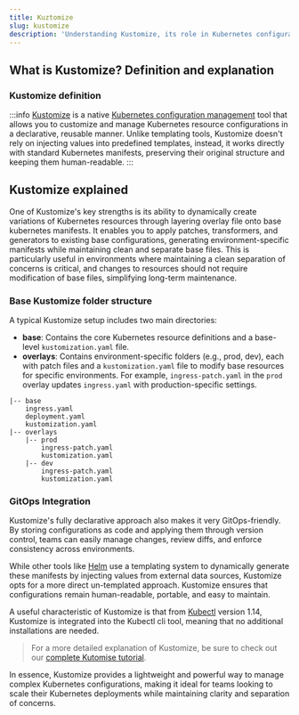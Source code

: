 ```yaml
---
title: Kuztomize
slug: kustomize
description: 'Understanding Kustomize, its role in Kubernetes configuration management, and how it simplifies the process of creating and managing Kubernetes resources'
---
```



## What is Kustomize? Definition and explanation

### Kustomize definition

:::info
[Kustomize](https://kustomize.io/) is a native [Kubernetes configuration management](/glossary/kubernetes-configuration-management/) tool that allows you to customize and manage Kubernetes resource configurations in a declarative, reusable manner. Unlike templating tools, Kustomize doesn't rely on injecting values into predefined templates, instead, it works directly with standard Kubernetes manifests, preserving their original structure and keeping them human-readable.
:::

## Kustomize explained

One of Kustomize's key strengths is its ability to dynamically create variations of Kubernetes resources through layering overlay file onto base kubernetes manifests. It enables you to apply patches, transformers, and generators to existing base configurations, generating environment-specific manifests while maintaining clean and separate base files. This is particularly useful in environments where maintaining a clean separation of concerns is critical, and changes to resources should not require modification of base files, simplifying long-term maintenance.

### Base Kustomize folder structure

A typical Kustomize setup includes two main directories:

- **base**: Contains the core Kubernetes resource definitions and a base-level `kustomization.yaml` file.
- **overlays**: Contains environment-specific folders (e.g., prod, dev), each with patch files and a `kustomization.yaml` file to modify base resources for specific environments. For example, `ingress-patch.yaml` in the `prod` overlay updates `ingress.yaml` with production-specific settings.

```
|-- base
    ingress.yaml
    deployment.yaml
    kustomization.yaml
|-- overlays
    |-- prod
        ingress-patch.yaml
        kustomization.yaml
    |-- dev
        ingress-patch.yaml
        kustomization.yaml
```

### GitOps Integration

Kustomize's fully declarative approach also makes it very GitOps-friendly. By storing configurations as code and applying them through version control, teams can easily manage changes, review diffs, and enforce consistency across environments.

While other tools like [Helm](/blog/what-is-helm-in-kubernetes/) use a templating system to dynamically generate these manifests by injecting values from external data sources, Kustomize opts for a more direct un-templated approach. Kustomize ensures that configurations remain human-readable, portable, and easy to maintain.

A useful characteristic of Kustomize is that from [Kubectl](/glossary/kubernetes/#kubectl) version 1.14, Kustomize is integrated into the Kubectl cli tool, meaning that no additional installations are needed.

> For a more detailed explanation of Kustomize, be sure to check out our [complete Kutomise tutorial](/blog/patching-with-kustomize/).

In essence, Kustomize provides a lightweight and powerful way to manage complex Kubernetes configurations, making it ideal for teams looking to scale their Kubernetes deployments while maintaining clarity and separation of concerns.

<DefaultCTA />
